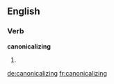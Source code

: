 
==English==

===Verb===
'''canonicalizing'''

# {{present participle of|[[canonicalize]]}}

[[de:canonicalizing]]
[[fr:canonicalizing]]